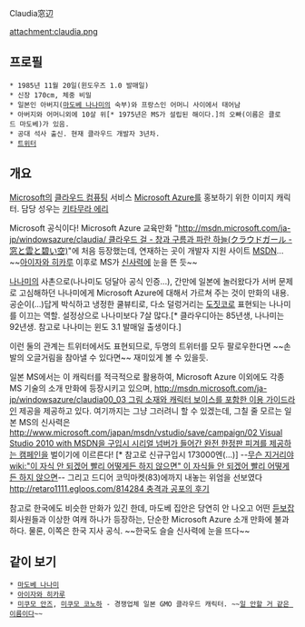 Claudia窓辺

attachment:claudia.png

== 프로필 ==
 * 1985년 11월 20일(윈도우즈 1.0 발매일)
 * 신장 170cm, 체중 비밀
 * 일본인 아버지([[마도베 나나미]]의 숙부)와 프랑스인 어머니 사이에서 태어남
 * 아버지와 어머니외에 10살 위[* 1975년은 MS가 설립된 해이다.]의 오빠(이름은 클로드 마도베)가 있음.
 * 공대 석사 출신. 현재 클라우드 개발자 3년차.
 * [http://twitter.com/Claudia_Azure 트위터]

== 개요 ==
[[Microsoft]]의 [[클라우드 컴퓨팅]] 서비스 [[Microsoft Azure]]를 홍보하기 위한 이미지 캐릭터. 담당 성우는 [[키타무라 에리]]

Microsoft 공식이다! Microsoft Azure 교육만화 "[[http://msdn.microsoft.com/ja-jp/windowsazure/claudia/ 클라우드 걸 - 창과 구름과 파란 하늘(クラウドガール - 窓と雲と碧い空)]]"에 처음 등장했는데, 연재하는 곳이 개발자 지원 사이트 [[MSDN]]... ~~[[아이자와 히카루]] 이후로 MS가 [[신사]]력에 눈을 뜬 듯~~

[[마도베 나나미|나나미]]의 사촌으로(나나미도 덩달아 공식 인증...), 간만에 일본에 놀러왔다가 서버 문제로 고심해하던 나나미에게 Microsoft Azure에 대해서 가르쳐 주는 것이 만화의 내용. 공순이(...)답게 박식하고 냉정한 쿨뷰티로, 다소 덜렁거리는 [[도짓코]]로 표현되는 나나미를 이끄는 역할. 설정상으로 나나미보다 7살 많다.[* 클라우디아는 85년생, 나나미는 92년생. 참고로 나나미는 윈도 3.1 발매일 출생이다.]

이런 둘의 관계는 트위터에서도 표현되므로, 두명의 트위터를 모두 팔로우한다면 ~~손발의 오글거림을 참아낼 수 있다면~~ 재미있게 볼 수 있을듯.

일본 MS에서는 이 캐릭터를 적극적으로 활용하여, Microsoft Azure 이외에도 각종 MS 기술의 소개 만화에 등장시키고 있으며, [[http://msdn.microsoft.com/ja-jp/windowsazure/claudia00_03 그림 소재와 캐릭터 보이스를 포함한 이용 가이드라인]] 제공을 제공하고 있다. 여기까지는 그냥 그러려니 할 수 있겠는데, 그칠 줄 모르는 일본 MS의 신사력은 [[http://www.microsoft.com/japan/msdn/vstudio/save/campaign/02 Visual Studio 2010 with MSDN을 구입시 시리얼 넘버가 들어간 완전 한정판 피겨를 제공하는 캠페인]]을 벌이기에 이르른다! [* 참고로 신규구입시 173000엔(...)] --[[무슨 지거리야]] [[wiki:"이 자식 안 되겠어 빨리 어떻게든 하지 않으면" 이 자식들 안 되겠어 빨리 어떻게든 하지 않으면]]-- 그리고 드디어 코믹마켓(83)에까지 내놓는 위엄을 선보였다 [[http://retaro1111.egloos.com/814284 충격과 공포의 후기]]

참고로 한국에도 비슷한 만화가 있긴 한데, 마도베 집안은 당연히 안 나오고 어떤 [[듣보잡]] 회사원들과 이상한 여캐 하나가 등장하는, 단순한 Microsoft Azure 소개 만화에 불과하다. 물론, 이쪽은 한국 지사 공식. ~~한국도 슬슬 신사력에 눈을 뜨다~~

{{{#!html
<object width="560" height="315"><param name="movie" value="//www.youtube.com/v/ZpNfPOZ_lwM?hl=ko_KR&amp;version=3&amp;rel=0"></param><param name="allowFullScreen" value="true"></param><param name="allowscriptaccess" value="always"></param><embed src="//www.youtube.com/v/ZpNfPOZ_lwM?hl=ko_KR&amp;version=3&amp;rel=0" type="application/x-shockwave-flash" width="560" height="315" allowscriptaccess="always" allowfullscreen="true"></embed></object>
Windows Azure 일본 데이터센터 가동 홍보 영상. '아즈'라고 불리는 새로운 캐릭터가 나온다.
}}}
== 같이 보기 ==
 * [[마도베 나나미]]
 * [[아이자와 히카루]]
 * [[미쿠모 안즈]], [[미쿠모 코노하]] - 경쟁업체 일본 GMO 클라우드 캐릭터. ~~[[후타바 안즈|일 안할 거 같은 이름]]이다~~

